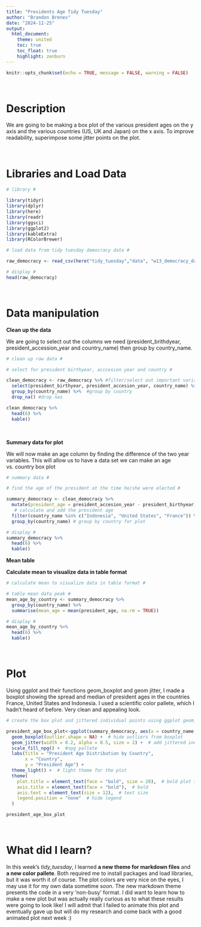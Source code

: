 ```yaml
---
title: "Presidents Age Tidy Tuesday"
author: "Brandon Brenes"
date: "2024-11-25"
output:
  html_document:
    theme: united
    toc: true
    toc_float: true
    highlight: zenburn
---
```


```r

knitr::opts_chunk$set(echo = TRUE, message = FALSE, warning = FALSE)

```

<br>

# Description

We are going to be making a box plot of the various president ages on the y axis and the various countries (US, UK and Japan) on the x axis. To improve readability, superimpose some jitter points on the plot.

<br>

# Libraries and Load Data

```r

# library #

library(tidyr)
library(dplyr)
library(here)
library(readr)
library(ggsci)
library(ggplot2)
library(kableExtra)
library(RColorBrewer)

```

```r

# load data from tidy tuesday democracy data #

raw_democracy <- read_csv(here("tidy_tuesday","data", "w13_democracy_data.csv"))

# display #
head(raw_democracy)

```

<br>

# Data manipulation

**Clean up the data**

We are going to select out the columns we need (president_brithdyear, president_accession_year and country_name) then group by country_name.

```r

# clean up raw data #

# select for president birthyear, acccesion year and country #

clean_democracy <- raw_democracy %>% #filter/select out important variables 
  select(president_birthyear, president_accesion_year, country_name) %>%
  group_by(country_name) %>%  #group by country
  drop_na() #drop nas

clean_democracy %>% 
  head(6) %>% 
  kable() 

```

<br>

**Summary data for plot**

We will now make an age column by finding the difference of the two year variables. This will allow us to have a data set we can make an age vs. country box plot

```r
# summary data #

# find the age of the president at the time he/she were elected #

summary_democracy <- clean_democracy %>%
  mutate(president_age = president_accesion_year - president_birthyear) %>% 
   # calculate and add the president age
  filter(country_name %in% c("Indonesia", "United States", "France")) %>%
  group_by(country_name) # group by country for plot

# display #
summary_democracy %>% 
  head(6) %>% 
  kable() 

```

**Mean table**

**Calculate mean to visualize data in table format**

```r

# calculate mean to visualize data in table format #

# table mean data peak #
mean_age_by_country <- summary_democracy %>%
  group_by(country_name) %>%
  summarise(mean_age = mean(president_age, na.rm = TRUE))

# display #
mean_age_by_country %>% 
  head(6) %>% 
  kable() 

```

<br>

# Plot

Using ggplot and their functions geom_boxplot and geom jitter, I made a boxplot showing the spread and median of president ages in the countries France, United States and Indonesia. I used a scientific color pallete, which I hadn't heard of before. Very clean and appealing look.

```r

# create the box plot and jittered individual points using ggplot geom_jitter and geom_boxplot #

president_age_box_plot<-ggplot(summary_democracy, aes(x = country_name, y = president_age, fill = country_name)) +
  geom_boxplot(outlier.shape = NA) +  # hide outliers from boxplot
  geom_jitter(width = 0.2, alpha = 0.5, size = 2) +  # add jittered individual points with transparency
  scale_fill_npg() +  #npg pallete
  labs(title = "President Age Distribution by Country",
       x = "Country",
       y = "President Age") +
  theme_light() +  # light theme for the plot
  theme(
    plot.title = element_text(face = "bold", size = 20),  # bold plot title
    axis.title = element_text(face = "bold"),  # bold 
    axis.text = element_text(size = 12),  # text size
    legend.position = "none"  # hide legend
  )

president_age_box_plot

```

<br>

# What did I learn?

In this week's *tidy_tuesday*, I learned **a new theme for markdown files** and **a new color pallete**. Both required me to install packages and load libraries, but it was worth it of course. The plot colors are very nice on the eyes, I may use it for my own data sometime soon. The new markdown theme presents the code in a very 'non-busy' format. I did want to learn how to make a new plot but was actually really curious as to what these results were going to look like! I will admit that I failed to animate this plot and eventually gave up but will do my research and come back with a good animated plot next week :)
